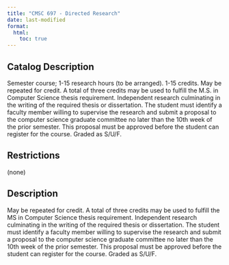 ```yaml
---
title: "CMSC 697 - Directed Research"
date: last-modified
format:
  html:
    toc: true
---
```


## Catalog Description

Semester course; 1-15 research hours (to be arranged). 1-15 credits. May be repeated for credit. A total of three credits may be used to fulfill the M.S. in Computer Science thesis requirement. Independent research culminating in the writing of the required thesis or dissertation. The student must identify a faculty member willing to supervise the research and submit a proposal to the computer science graduate committee no later than the 10th week of the prior semester. This proposal must be approved before the student can register for the course. Graded as S/U/F.


## Restrictions
 
(none)

## Description

May be repeated for credit. A total of three credits may be used to fulfill the MS in Computer Science thesis requirement. Independent research culminating in the writing of the required thesis or dissertation. The student must identify a faculty member willing to supervise the research and submit a proposal to the computer science graduate committee no later than the 10th week of the prior semester. This proposal must be approved before the student can register for the course. Graded as S/U/F.


